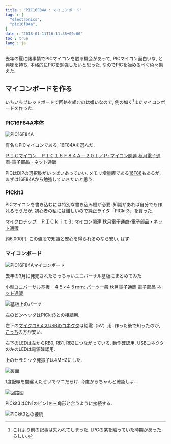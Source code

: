```yaml
---
title : "PIC16F84A : マイコンボード"
tags : [
  "electronics",
  "pic16f84a",
]
date : "2018-01-11T16:11:35+09:00"
toc : true
lang : ja
---
```


去年の夏に諸事情でPICマイコンを触る機会があって,
PICマイコン面白いな, と興味を持ち,
本格的にPICを勉強したいと思った.
なのでPICを始めるべく色々揃えた.

## マイコンボードを作る

いちいちブレッドボードで回路を組むのは嫌いなので,
例の如く[^1]またマイコンボードを作った.
[^1]: これより前の記事は失われてしまった. LPCの某を触っていた時期があったらしい.

### PIC16F84A本体

![PIC16F84A](./board-1.jpg)

有名なPICマイコンである, 16F84Aを選んだ.

[ＰＩＣマイコン　ＰＩＣ１６Ｆ８４Ａ－２０Ｉ／Ｐ: マイコン関連 秋月電子通商-電子部品・ネット通販](http://akizukidenshi.com/catalog/g/gI-00097/)

PICはDIPの選択肢がいっぱいあっていい.
メモリ増量版である[16F88](http://akizukidenshi.com/catalog/g/gI-00567/)もあるが,
まずは16F84Aから勉強していきたいと思う.

### PICkit3

PICマイコンを書き込むには特別な書き込み機が必要.
知識があれば自分でも作れるそうだが,
初心者の私には難しいので純正ライタ「PICkit3」を買った.


[マイクロチップ　ＰＩＣｋｉｔ３: マイコン関連 秋月電子通商-電子部品・ネット通販](http://akizukidenshi.com/catalog/g/gM-03608)



約6,000円. この値段で知識と安心を得られるのなら安い, はず.

### マイコンボード

![PIC16F84Aマイコンボード](./board-2.jpg)

去年の3月に発売されたちっちゃいユニバーサル基板にまとめてみた.

[小型ユニバーサル基板　４５×４５ｍｍ: パーツ一般 秋月電子通商 電子部品 ネット通販](http://akizukidenshi.com/catalog/g/gP-11735/)

![基板上のパーツ](./board-3.png)

左のピンヘッダはPICkit3との接続用.

左下の[マイクロBメスUSBのコネクタ](http://akizukidenshi.com/catalog/g/gK-06656/)は給電（5V）用.
作った後で知ったのが, [こっち](http://akizukidenshi.com/catalog/g/gK-10972)の方が安い.

右下のLEDは左からRB0, RB1, RB2につながっている. 動作確認用.
USBコネクタの左のLEDは電源確認用.

上のセラミック発振子は4MHZにした.

![裏面](./board-4.jpg)

1度配線を間違えたせいでヤニだらけ.
今度からちゃんと確認しよ...

![回路図](./board-5.png)

PICkit3はCN1のピン1を三角形と合うように接続する.

![PICkit3との接続](./board-6.jpg)
